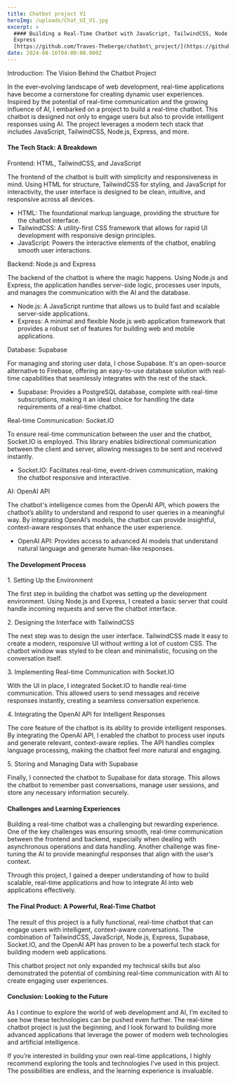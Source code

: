 ```yaml
---
title: Chatbot project V1
heroImg: /uploads/Chat_UI_V1.jpg
excerpt: >
  #### Building a Real-Time Chatbot with JavaScript, TailwindCSS, Node.js, and
  Express  
  [https://github.com/Traves-Theberge/chatbot\_project/](https://github.com/Traves-Theberge/chatbot_project/)
date: 2024-08-16T04:00:00.000Z
---
```


Introduction: The Vision Behind the Chatbot Project

In the ever-evolving landscape of web development, real-time applications have become a cornerstone for creating dynamic user experiences. Inspired by the potential of real-time communication and the growing influence of AI, I embarked on a project to build a real-time chatbot. This chatbot is designed not only to engage users but also to provide intelligent responses using AI. The project leverages a modern tech stack that includes JavaScript, TailwindCSS, Node.js, Express, and more.

#### The Tech Stack: A Breakdown

Frontend: HTML, TailwindCSS, and JavaScript

The frontend of the chatbot is built with simplicity and responsiveness in mind. Using HTML for structure, TailwindCSS for styling, and JavaScript for interactivity, the user interface is designed to be clean, intuitive, and responsive across all devices.

* HTML: The foundational markup language, providing the structure for the chatbot interface.
* TailwindCSS: A utility-first CSS framework that allows for rapid UI development with responsive design principles.
* JavaScript: Powers the interactive elements of the chatbot, enabling smooth user interactions.

Backend: Node.js and Express

The backend of the chatbot is where the magic happens. Using Node.js and Express, the application handles server-side logic, processes user inputs, and manages the communication with the AI and the database.

* Node.js: A JavaScript runtime that allows us to build fast and scalable server-side applications.
* Express: A minimal and flexible Node.js web application framework that provides a robust set of features for building web and mobile applications.

Database: Supabase

For managing and storing user data, I chose Supabase. It's an open-source alternative to Firebase, offering an easy-to-use database solution with real-time capabilities that seamlessly integrates with the rest of the stack.

* Supabase: Provides a PostgreSQL database, complete with real-time subscriptions, making it an ideal choice for handling the data requirements of a real-time chatbot.

Real-time Communication: Socket.IO

To ensure real-time communication between the user and the chatbot, Socket.IO is employed. This library enables bidirectional communication between the client and server, allowing messages to be sent and received instantly.

* Socket.IO: Facilitates real-time, event-driven communication, making the chatbot responsive and interactive.

AI: OpenAI API

The chatbot's intelligence comes from the OpenAI API, which powers the chatbot’s ability to understand and respond to user queries in a meaningful way. By integrating OpenAI’s models, the chatbot can provide insightful, context-aware responses that enhance the user experience.

* OpenAI API: Provides access to advanced AI models that understand natural language and generate human-like responses.

#### The Development Process

1\. Setting Up the Environment

The first step in building the chatbot was setting up the development environment. Using Node.js and Express, I created a basic server that could handle incoming requests and serve the chatbot interface.

2\. Designing the Interface with TailwindCSS

The next step was to design the user interface. TailwindCSS made it easy to create a modern, responsive UI without writing a lot of custom CSS. The chatbot window was styled to be clean and minimalistic, focusing on the conversation itself.

3\. Implementing Real-time Communication with Socket.IO

With the UI in place, I integrated Socket.IO to handle real-time communication. This allowed users to send messages and receive responses instantly, creating a seamless conversation experience.

4\. Integrating the OpenAI API for Intelligent Responses

The core feature of the chatbot is its ability to provide intelligent responses. By integrating the OpenAI API, I enabled the chatbot to process user inputs and generate relevant, context-aware replies. The API handles complex language processing, making the chatbot feel more natural and engaging.

5\. Storing and Managing Data with Supabase

Finally, I connected the chatbot to Supabase for data storage. This allows the chatbot to remember past conversations, manage user sessions, and store any necessary information securely.

#### Challenges and Learning Experiences

Building a real-time chatbot was a challenging but rewarding experience. One of the key challenges was ensuring smooth, real-time communication between the frontend and backend, especially when dealing with asynchronous operations and data handling. Another challenge was fine-tuning the AI to provide meaningful responses that align with the user’s context.

Through this project, I gained a deeper understanding of how to build scalable, real-time applications and how to integrate AI into web applications effectively.

#### The Final Product: A Powerful, Real-Time Chatbot

The result of this project is a fully functional, real-time chatbot that can engage users with intelligent, context-aware conversations. The combination of TailwindCSS, JavaScript, Node.js, Express, Supabase, Socket.IO, and the OpenAI API has proven to be a powerful tech stack for building modern web applications.

This chatbot project not only expanded my technical skills but also demonstrated the potential of combining real-time communication with AI to create engaging user experiences.

#### Conclusion: Looking to the Future

As I continue to explore the world of web development and AI, I’m excited to see how these technologies can be pushed even further. The real-time chatbot project is just the beginning, and I look forward to building more advanced applications that leverage the power of modern web technologies and artificial intelligence.

If you’re interested in building your own real-time applications, I highly recommend exploring the tools and technologies I’ve used in this project. The possibilities are endless, and the learning experience is invaluable.
